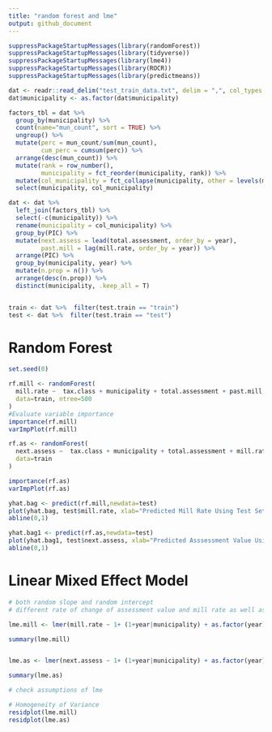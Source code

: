 ```yaml
---
title: "random forest and lme"
output: github_document
---
```


```r
suppressPackageStartupMessages(library(randomForest))
suppressPackageStartupMessages(library(tidyverse))
suppressPackageStartupMessages(library(lme4))
suppressPackageStartupMessages(library(ROCR))
suppressPackageStartupMessages(library(predictmeans))
```

```r
dat <- readr::read_delim("test_train_data.txt", delim = ",", col_types = "ciccdddddc")
dat$municipality <- as.factor(dat$municipality)

factors_tbl = dat %>% 
  group_by(municipality) %>% 
  count(name="mun_count", sort = TRUE) %>% 
  ungroup() %>% 
  mutate(perc = mun_count/sum(mun_count),
         cum_perc = cumsum(perc)) %>% 
  arrange(desc(mun_count)) %>% 
  mutate(rank = row_number(),
         municipality = fct_reorder(municipality, rank)) %>% 
  mutate(col_municipality = fct_collapse(municipality, other = levels(municipality)[-c(1:52)])) %>% 
  select(municipality, col_municipality)

dat <- dat %>% 
  left_join(factors_tbl) %>% 
  select(-c(municipality)) %>% 
  rename(municipality = col_municipality) %>% 
  group_by(PIC) %>% 
  mutate(next.assess = lead(total.assessment, order_by = year),
         past.mill = lag(mill.rate, order_by = year)) %>%
  arrange(PIC) %>% 
  group_by(municipality, year) %>% 
  mutate(n.prop = n()) %>% 
  arrange(desc(n.prop)) %>% 
  distinct(municipality, .keep_all = T) 


train <- dat %>%  filter(test.train == "train") 
test <- dat %>%  filter(test.train == "test")
```

# Random Forest
```r
set.seed(0)

rf.mill <- randomForest(
  mill.rate ~  tax.class + municipality + total.assessment + past.mill,na.action = na.omit, mtry = 4,
  data=train, ntree=500
)
#Evaluate variable importance
importance(rf.mill)
varImpPlot(rf.mill)

rf.as <- randomForest(
  next.assess ~  tax.class + municipality + total.assessment + mill.rate,na.action = na.omit,mtry = 4,
  data=train
)

importance(rf.as)
varImpPlot(rf.as)

yhat.bag <- predict(rf.mill,newdata=test)
plot(yhat.bag, test$mill.rate, xlab="Predicted Mill Rate Using Test Set", ylab="Actual Mill Rate")
abline(0,1)

yhat.bag1 <- predict(rf.as,newdata=test)
plot(yhat.bag1, test$next.assess, xlab="Predicted Asssessment Value Using Test Set", ylab="Actual Assessment Value")
abline(0,1)
```

# Linear Mixed Effect Model
```r
# both random slope and random intercept
# different rate of change of assessment value and mill rate as well as initial assessment value and mill rate for each municipality 

lme.mill <- lmer(mill.rate ~ 1+ (1+year|municipality) + as.factor(year) + tax.class  + total.assessment + past.mill, data = train)

summary(lme.mill)


lme.as <- lmer(next.assess ~ 1+ (1+year|municipality) + as.factor(year) + tax.class + total.assessment + mill.rate, data = train)

summary(lme.as)
```

```r
# check assumptions of lme

# Homogeneity of Variance
residplot(lme.mill)
residplot(lme.as)
```



